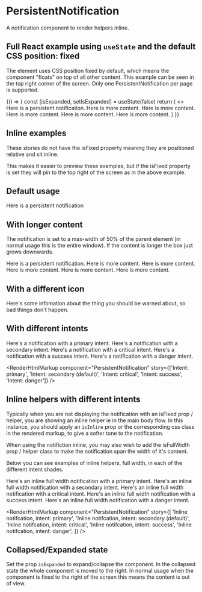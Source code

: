 
<Meta title="PersistentNotification" component={PersistentNotification} />

# PersistentNotification

A notification component to render helpers inline.

<ArgsTable of={PersistentNotification} />

## Full React example using `useState` and the default CSS position: fixed

The element uses CSS position fixed by default, which means the component "floats" on top of all other content. This example can be seen in the top right corner of the screen. Only one PersistentNotification per page is supported.

<Canvas>
  <Story name="Full React example (fixed position)">
    {() => {
      const [isExpanded, setIsExpanded] = useState(false)
      return (
        <>
          <PersistentNotification isExpanded={isExpanded} onExpansionToggle={setIsExpanded} isFixed>
            Here is a persistent notification. Here is more content. Here is more content. Here is more content. Here is
            more content. Here is more content.
          </PersistentNotification>
        </>
      )
    }}
  </Story>
</Canvas>

## Inline examples

These stories do not have the isFixed property meaning they are positioned relative and sit inline.

This makes it easier to preview these examples, but if the isFixed property is set they will pin to the top right of the screen as in the above example.

## Default usage

<Canvas>
  <Story name="Default Usage">
    <PersistentNotification isExpanded={true}>Here is a persistent notification</PersistentNotification>
  </Story>
</Canvas>

<RenderHtmlMarkup component="PersistentNotification" story="Default Usage" />

## With longer content

The notification is set to a max-width of 50% of the parent element (in normal usage this is the entire window). If the content is longer the box just grows downwards.

<Canvas>
  <Story name="Long text">
    <PersistentNotification isExpanded={true}>
      Here is a persistent notification. Here is more content. Here is more content. Here is more content. Here is more
      content. Here is more content.
    </PersistentNotification>
  </Story>
</Canvas>

<RenderHtmlMarkup component="PersistentNotification" story="Long text" />

## With a different icon

<Canvas>
  <Story name="With a different icon">
    <PersistentNotification isExpanded={true} icon="warningSolidSystem">
      Here's some infomation about the thing you should be warned about, so bad things don't happen.
    </PersistentNotification>
  </Story>
</Canvas>

<RenderHtmlMarkup component="PersistentNotification" story="With a different icon" />

## With different intents

<Canvas>
  <Story name="Intent: primary">
    <PersistentNotification isExpanded={true} intent="primary">
      Here's a notification with a primary intent.
    </PersistentNotification>
  </Story>
  <Story name="Intent: secondary (default)">
    <PersistentNotification isExpanded={true} intent="secondary">
      Here's a notification with a secondary intent.
    </PersistentNotification>
  </Story>
  <Story name="Intent: critical">
    <PersistentNotification isExpanded={true} intent="critical">
      Here's a notification with a critical intent.
    </PersistentNotification>
  </Story>
  <Story name="Intent: success">
    <PersistentNotification isExpanded={true} intent="success">
      Here's a notification with a success intent.
    </PersistentNotification>
  </Story>
  <Story name="Intent: danger">
    <PersistentNotification isExpanded={true} intent="danger">
      Here's a notification with a danger intent.
    </PersistentNotification>
  </Story>
</Canvas>

<RenderHtmlMarkup
  component="PersistentNotification"
  story={['Intent: primary', 'Intent: secondary (default)', 'Intent: critical', 'Intent: success', 'Intent: danger']}
/>

## Inline helpers with different intents

Typically when you are not displaying the notification with an isFixed prop / helper, you are showing an inline helper ie in the main body flow. In this instance, you should apply an `isInline` prop or the corresponding css class in the rendered markup, to give a softer tone to the notification.

When using the notifiction inline, you may also wish to add the isFullWidth prop / helper class to make the notification span the width of it's content.

Below you can see examples of inline helpers, full width, in each of the different intent shades.

<Canvas>
  <Story name="Inline notifcation, intent: primary">
    <PersistentNotification isExpanded={true} intent="primary" isInline isFullWidth>
      Here's an inline full width notification with a primary intent.
    </PersistentNotification>
  </Story>
  <Story name="Inline notifcation, intent: secondary (default)">
    <PersistentNotification isExpanded={true} intent="secondary" isInline isFullWidth>
      Here's an inline full width notification with a secondary intent.
    </PersistentNotification>
  </Story>
  <Story name="Inline notifcation, intent: critical">
    <PersistentNotification isExpanded={true} intent="critical" isInline isFullWidth>
      Here's an inline full width notification with a critical intent.
    </PersistentNotification>
  </Story>
  <Story name="Inline notifcation, intent: success">
    <PersistentNotification isExpanded={true} intent="success" isInline isFullWidth>
      Here's an inline full width notification with a success intent.
    </PersistentNotification>
  </Story>
  <Story name="Inline notifcation, intent: danger">
    <PersistentNotification isExpanded={true} intent="danger" isInline isFullWidth>
      Here's an inline full width notification with a danger intent.
    </PersistentNotification>
  </Story>
</Canvas>

<RenderHtmlMarkup
  component="PersistentNotification"
  story={[
    'Inline notifcation, intent: primary',
    'Inline notifcation, intent: secondary (default)',
    'Inline notifcation, intent: critical',
    'Inline notifcation, intent: success',
    'Inline notifcation, intent: danger',
  ]}
/>

## Collapsed/Expanded state

Set the prop `isExpanded` to expand/collapse the component. In the collapsed state the whole component is moved to the right. In normal usage when the component is fixed to the right of the screen this means the content is out of view.

